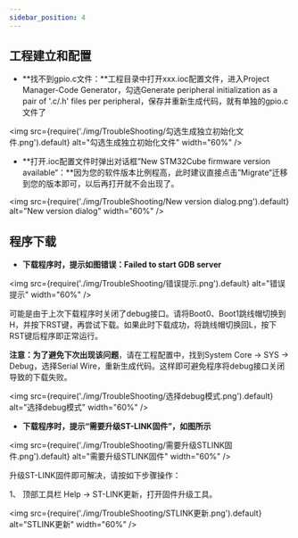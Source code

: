 ```yaml
---
sidebar_position: 4
---
```

## 工程建立和配置

- **找不到gpio.c文件：**工程目录中打开xxx.ioc配置文件，进入Project Manager-Code Generator，勾选Generate peripheral initialization as a pair of '.c/.h' files per peripheral，保存并重新生成代码，就有单独的gpio.c文件了

<img src={require('./img/TroubleShooting/勾选生成独立初始化文件.png').default} alt="勾选生成独立初始化文件" width="60%" />

- **打开.ioc配置文件时弹出对话框”New STM32Cube firmware version available“：**因为您的软件版本比例程高，此时建议直接点击”Migrate“迁移到您的版本即可，以后再打开就不会出现了。

<img src={require('./img/TroubleShooting/New version dialog.png').default} alt="New version dialog" width="60%" />

## 程序下载

- **下载程序时，提示如图错误：Failed to start GDB server** 

<img src={require('./img/TroubleShooting/错误提示.png').default} alt="错误提示" width="60%" />

可能是由于上次下载程序时关闭了debug接口。请将Boot0、Boot1跳线帽切换到H，并按下RST键，再尝试下载。如果此时下载成功，将跳线帽切换回L，按下RST键后程序即正常运行。

**注意：为了避免下次出现该问题**，请在工程配置中，找到System Core -> SYS -> Debug，选择Serial Wire，重新生成代码。这样即可避免程序将debug接口关闭导致的下载失败。

<img src={require('./img/TroubleShooting/选择debug模式.png').default} alt="选择debug模式" width="60%" />

- **下载程序时，提示“需要升级ST-LINK固件”，如图所示**

<img src={require('./img/TroubleShooting/需要升级STLINK固件.png').default} alt="需要升级STLINK固件" width="60%" />

升级ST-LINK固件即可解决，请按如下步骤操作：

1、 顶部工具栏 Help -> ST-LINK更新，打开固件升级工具。

<img src={require('./img/TroubleShooting/STLINK更新.png').default} alt="STLINK更新" width="60%" />